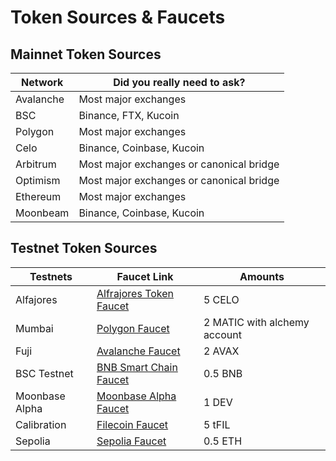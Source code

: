 # Token Sources & Faucets

## Mainnet Token Sources

| Network   | ​Did you really need to ask?             |
| --------- | ---------------------------------------- |
| Avalanche | Most major exchanges                     |
| BSC       | Binance, FTX, Kucoin                     |
| Polygon   | Most major exchanges                     |
| Celo      | Binance, Coinbase, Kucoin                |
| Arbitrum  | Most major exchanges or canonical bridge |
| Optimism  | Most major exchanges or canonical bridge |
| Ethereum  | Most major exchanges                     |
| Moonbeam  | Binance, Coinbase, Kucoin                |

## Testnet Token Sources

| Testnets       | ​Faucet Link                                                                    | ​Amounts                     |
| -------------- | ------------------------------------------------------------------------------- | ---------------------------- |
| Alfajores      | [​​Alfrajores Token Faucet](https://faucet.celo.org/)                           | 5 CELO                       |
| Mumbai         | [​​Polygon Faucet](https://faucet.polygon.technology/)                          | 2 MATIC with alchemy account |
| Fuji           | [Avalanche Faucet​​](https://core.app/tools/testnet-faucet/)                              | 2 AVAX                       |
| BSC Testnet    | [​​BNB Smart Chain Faucet](https://testnet.bnbchain.org/faucet-smart)           | 0.5 BNB                      |
| Moonbase Alpha | [​​Moonbase Alpha Faucet](https://apps.moonbeam.network/moonbase-alpha/faucet/) | 1 DEV                        |
| Calibration    | [Filecoin Faucet](https://faucet.calibnet.chainsafe-fil.io/)                    | 5 tFIL                       |
| Sepolia        | [Sepolia Faucet](https://sepoliafaucet.com/)                                    | 0.5 ETH                      |
